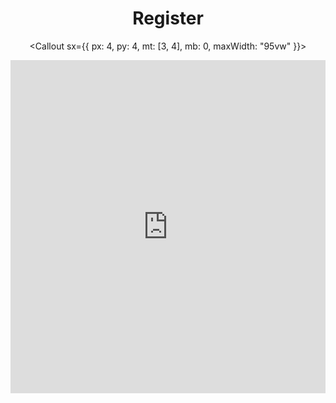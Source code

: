 
<Header sx={{ bg: 'coolBg', mb: 0 }} width="narrow">

# Register

<Callout sx={{ px: 4, py: 4, mt: [3, 4], mb: 0, maxWidth: "95vw" }}>
  <iframe
    class="airtable-embed"
    src="https://airtable.com/embed/shr5uBXIbPD6p7uMc?backgroundColor=red"
    frameborder="0"
    onmousewheel=""
    width="100%"
    height="533"
    style={{ background: "transparent", border: "1px solid #ccc" }}
  ></iframe>
</Callout>

</Header>
